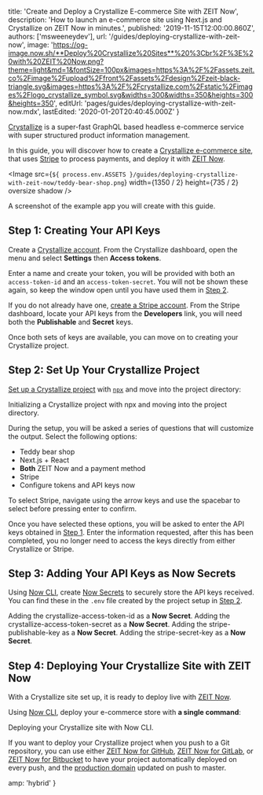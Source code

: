 
  title: 'Create and Deploy a Crystallize E-commerce Site with ZEIT Now',
  description:
    'How to launch an e-commerce site using Next.js and Crystallize on ZEIT Now in minutes.',
  published: '2019-11-15T12:00:00.860Z',
  authors: ['msweeneydev'],
  url: '/guides/deploying-crystallize-with-zeit-now',
  image:
    'https://og-image.now.sh/**Deploy%20Crystallize%20Sites**%20%3Cbr%2F%3E%20with%20ZEIT%20Now.png?theme=light&md=1&fontSize=100px&images=https%3A%2F%2Fassets.zeit.co%2Fimage%2Fupload%2Ffront%2Fassets%2Fdesign%2Fzeit-black-triangle.svg&images=https%3A%2F%2Fcrystallize.com%2Fstatic%2Fimages%2Flogo_crystallize_symbol.svg&widths=300&widths=350&heights=300&heights=350',
  editUrl: 'pages/guides/deploying-crystallize-with-zeit-now.mdx',
  lastEdited: '2020-01-20T20:40:45.000Z'
}

[Crystallize](https://crystallize.com/) is a super-fast GraphQL based headless e-commerce service with super structured product information management.

In this guide, you will discover how to create a [Crystallize e-commerce site](https://crystallize.now-examples.now.sh/), that uses [Stripe](https://stripe.com/) to process payments, and deploy it with [ZEIT Now](/now).

<Image
  src={`${
    process.env.ASSETS
  }/guides/deploying-crystallize-with-zeit-now/teddy-bear-shop.png`}
  width={1350 / 2}
  height={735 / 2}
  oversize
  shadow
/>
<Caption>A screenshot of the example app you will create with this guide.</Caption>

## Step 1: Creating Your API Keys

Create a [Crystallize account](https://crystallize.com/signup). From the Crystallize dashboard, open the menu and select **Settings** then **Access tokens**.

Enter a name and create your token, you will be provided with both an `access-token-id` and an `access-token-secret`. You will not be shown these again, so keep the window open until you have used them in [Step 2](#step-2:set-up-your-crystallize-project).

If you do not already have one, [create a Stripe account](https://dashboard.stripe.com/register). From the Stripe dashboard, locate your API keys from the **Developers** link, you will need both the **Publishable** and **Secret** keys.

Once both sets of keys are available, you can move on to creating your Crystallize project.

## Step 2: Set Up Your Crystallize Project

[Set up a Crystallize project](https://crystallize.com/developers) with [`npx`](https://www.npmjs.com/package/npx) and move into the project directory:

<Snippet dark text="npx @crystallize/cli my-crystallize-project && cd my-crystallize-project" />
<Caption>Initializing a Crystallize project with <Link href="https://www.npmjs.com/package/npx">npx</Link> and moving into the project directory.</Caption>

During the setup, you will be asked a series of questions that will customize the output. Select the following options:

- Teddy bear shop
- Next.js + React
- **Both** ZEIT Now and a payment method
- Stripe
- Configure tokens and API keys now

<Note>
  To select Stripe, navigate using the arrow keys and use the spacebar to select
  before pressing enter to confirm.
</Note>

Once you have selected these options, you will be asked to enter the API keys obtained in [Step 1](#step-1:creating-your-api-keys). Enter the information requested, after this has been completed, you no longer need to access the keys directly from either Crystallize or Stripe.

## Step 3: Adding Your API Keys as Now Secrets

Using [Now CLI](/download), create [Now Secrets](/docs/v2/serverless-functions/env-and-secrets/) to securely store the API keys received. You can find these in the `.env` file created by the project setup in [Step 2](#step-2:set-up-your-crystallize-project).

<Snippet dark text="now secrets add CRYSTALLIZE-ACCESS-TOKEN-ID [your-crystallize-access-token-id]" />
<Caption>
  Adding the <InlineCode>crystallize-access-token-id</InlineCode> as a <strong>Now Secret</strong>.
</Caption>

<Snippet dark text="now secrets add CRYSTALLIZE-ACCESS-TOKEN-SECRET [your-crystallize-access-token-secret]" />
<Caption>
  Adding the <InlineCode>crystallize-access-token-secret</InlineCode> as a <strong>Now Secret</strong>.
</Caption>

<Snippet dark text="now secrets add STRIPE-PUBLISHABLE-KEY [your-stripe-publishable-key]" />
<Caption>
  Adding the <InlineCode>stripe-publishable-key</InlineCode> as a <strong>Now Secret</strong>.
</Caption>

<Snippet dark text="now secrets add STRIPE-SECRET-KEY [your-stripe-publishable-key]" />
<Caption>
  Adding the <InlineCode>stripe-secret-key</InlineCode> as a <strong>Now Secret</strong>.
</Caption>

## Step 4: Deploying Your Crystallize Site with ZEIT Now

With a Crystallize site set up, it is ready to deploy live with [ZEIT Now](/docs/v2).

Using [Now CLI](/download), deploy your e-commerce store with **a single command**:

<Snippet dark text="now" />
<Caption>Deploying your Crystallize site with Now CLI.</Caption>

If you want to deploy your Crystallize project when you push to a Git repository, you can use either [ZEIT Now for GitHub](/docs/v2/more/now-for-github), [ZEIT Now for GitLab](/docs/v2/more/now-for-gitlab), or [ZEIT Now for Bitbucket](/docs/v2/more/now-for-bitbucket) to have your project automatically deployed on every push, and the [production domain](https://zeit.co/docs/v2/custom-domains/#adding-a-domain) updated on push to master.


  amp: 'hybrid'
}
